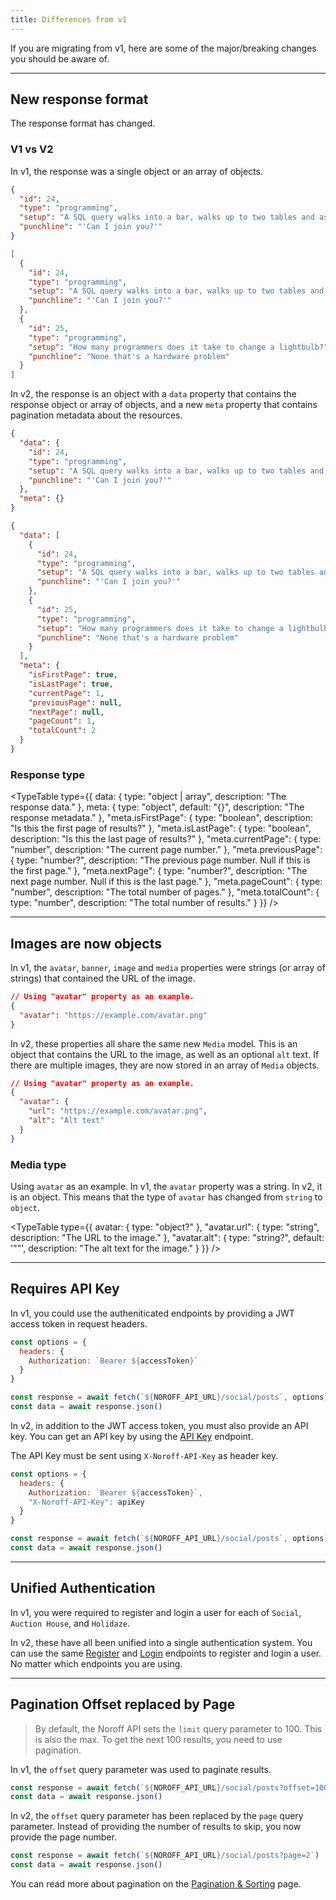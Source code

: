 ```yaml
---
title: Differences from v1
---
```



If you are migrating from v1, here are some of the major/breaking changes you should be aware of.

<Hr />

## New response format

The response format has changed.

### V1 vs V2

In v1, the response was a single object or an array of objects.

```json title="v1 - Old response format (Single resource)"
{
  "id": 24,
  "type": "programming",
  "setup": "A SQL query walks into a bar, walks up to two tables and asks...",
  "punchline": "'Can I join you?'"
}
```

```json title="v1 - Old response format (Multiple resources)"
[
  {
    "id": 24,
    "type": "programming",
    "setup": "A SQL query walks into a bar, walks up to two tables and asks...",
    "punchline": "'Can I join you?'"
  },
  {
    "id": 25,
    "type": "programming",
    "setup": "How many programmers does it take to change a lightbulb?",
    "punchline": "None that's a hardware problem"
  }
]
```

In v2, the response is an object with a `data` property that contains the response object or array of objects, and a new `meta` property that contains pagination metadata about the resources.

```json title="v2 - New response format (Single resource)"
{
  "data": {
    "id": 24,
    "type": "programming",
    "setup": "A SQL query walks into a bar, walks up to two tables and asks...",
    "punchline": "'Can I join you?'"
  },
  "meta": {}
}
```

```json title="v2 - New response format (Multiple resources)"
{
  "data": [
    {
      "id": 24,
      "type": "programming",
      "setup": "A SQL query walks into a bar, walks up to two tables and asks...",
      "punchline": "'Can I join you?'"
    },
    {
      "id": 25,
      "type": "programming",
      "setup": "How many programmers does it take to change a lightbulb?",
      "punchline": "None that's a hardware problem"
    }
  ],
  "meta": {
    "isFirstPage": true,
    "isLastPage": true,
    "currentPage": 1,
    "previousPage": null,
    "nextPage": null,
    "pageCount": 1,
    "totalCount": 2
  }
}
```

### Response type

<TypeTable
  type={{
    data: { type: "object | array", description: "The response data." },
    meta: { type: "object", default: "{}", description: "The response metadata." },
    "meta.isFirstPage": { type: "boolean", description: "Is this the first page of results?" },
    "meta.isLastPage": { type: "boolean", description: "Is this the last page of results?" },
    "meta.currentPage": { type: "number", description: "The current page number." },
    "meta.previousPage": { type: "number?", description: "The previous page number. Null if this is the first page." },
    "meta.nextPage": { type: "number?", description: "The next page number. Null if this is the last page." },
    "meta.pageCount": { type: "number", description: "The total number of pages." },
    "meta.totalCount": { type: "number", description: "The total number of results." }
  }}
/>

<Hr />

## Images are now objects

In v1, the `avatar`, `banner`, `image` and `media` properties were strings (or array of strings) that contained the URL of the image.

```json title="v1"
// Using "avatar" property as an example.
{
  "avatar": "https://example.com/avatar.png"
}
```

In v2, these properties all share the same new `Media` model. This is an object that contains the URL to the image, as well as an optional `alt` text. If there are multiple images, they are now stored in an array of `Media` objects.

```json title="v2 - New Media model"
// Using "avatar" property as an example.
{
  "avatar": {
    "url": "https://example.com/avatar.png",
    "alt": "Alt text"
  }
}
```

### Media type

Using `avatar` as an example. In v1, the `avatar` property was a string. In v2, it is an object. This means that the type of `avatar` has changed from `string` to `object`.

<TypeTable
  type={{
    avatar: { type: "object?" },
    "avatar.url": { type: "string", description: "The URL to the image." },
    "avatar.alt": { type: "string?", default: '""', description: "The alt text for the image." }
  }}
/>

<Hr />

## Requires API Key

In v1, you could use the autheniticated endpoints by providing a JWT access token in request headers.

```js title="v1 - Example of authorization"
const options = {
  headers: {
    Authorization: `Bearer ${accessToken}`
  }
}

const response = await fetch(`${NOROFF_API_URL}/social/posts`, options)
const data = await response.json()
```

In v2, in addition to the JWT access token, you must also provide an API key. You can get an API key by using the [API Key](./auth/api-key) endpoint.

The API Key must be sent using `X-Noroff-API-Key` as header key.

```js title="v2 - Using access token and API key"
const options = {
  headers: {
    Authorization: `Bearer ${accessToken}`,
    "X-Noroff-API-Key": apiKey
  }
}

const response = await fetch(`${NOROFF_API_URL}/social/posts`, options)
const data = await response.json()
```

<Hr />

## Unified Authentication

In v1, you were required to register and login a user for each of `Social`, `Auction House`, and `Holidaze`.

In v2, these have all been unified into a single authentication system. You can use the same [Register](./auth/register) and [Login](./auth/login) endpoints to register and login a user. No matter which endpoints you are using.

<Hr />

## Pagination Offset replaced by Page

> By default, the Noroff API sets the `limit` query parameter to 100. This is also the max. To get the next 100 results, you need to use pagination.

In v1, the `offset` query parameter was used to paginate results.

```js title="v1 - Example of pagination"
const response = await fetch(`${NOROFF_API_URL}/social/posts?offset=100`)
const data = await response.json()
```

In v2, the `offset` query parameter has been replaced by the `page` query parameter. Instead of providing the number of results to skip, you now provide the page number.

```js title="v2 - Example of pagination"
const response = await fetch(`${NOROFF_API_URL}/social/posts?page=2`)
const data = await response.json()
```

You can read more about pagination on the [Pagination & Sorting](./pagination-sorting) page.
